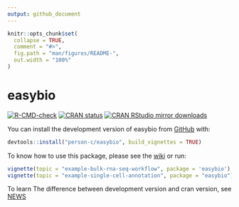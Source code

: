 ```yaml
---
output: github_document
---
```


<!-- README.md is generated from README.Rmd. Please edit that file -->

```r
knitr::opts_chunk$set(
  collapse = TRUE,
  comment = "#>",
  fig.path = "man/figures/README-",
  out.width = "100%"
)
```

# easybio

<!-- badges: start -->
[![R-CMD-check](https://github.com/person-c/easybio/actions/workflows/check-standard.yaml/badge.svg)](https://github.com/person-c/easybio/actions/workflows/check-standard.yaml)
[![CRAN status](https://www.r-pkg.org/badges/version/easybio)](https://CRAN.R-project.org/package=easybio)
[![CRAN RStudio mirror downloads](https://cranlogs.r-pkg.org/badges/last-month/easybio?color=blue)](https://r-pkg.org/pkg/easybio)
<!-- badges: end -->

You can install the development version of easybio from [GitHub](https://github.com/) with:

```r
devtools::install("person-c/easybio", build_vignettes = TRUE)
```

To know how to use this package, please see the [wiki](https://github.com/person-c/easybio/wiki) or run:

```r
vignette(topic = "example-bulk-rna-seq-workflow", package = 'easybio')
vignette(topic = "example-single-cell-annotation", package = "easybio")
```


To learn The difference between development version and cran version, see [NEWS](./NEWS.md)
